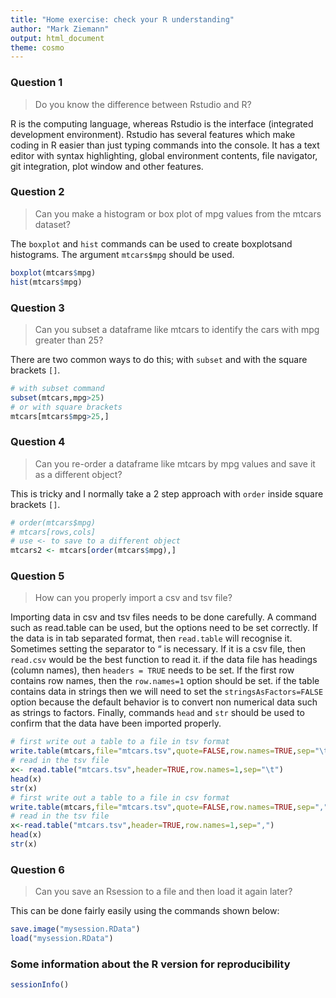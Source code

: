 ```yaml
---
title: "Home exercise: check your R understanding"
author: "Mark Ziemann"
output: html_document
theme: cosmo
---
```


### Question 1

> Do you know the difference between Rstudio and R?

R is the computing language, whereas Rstudio is the interface (integrated development environment). Rstudio has several features which make coding in R easier than just typing commands into the console. It has a text editor with syntax highlighting, global environment contents, file navigator, git integration, plot window and other features.

### Question 2
> Can you make a histogram or box plot of mpg values from the mtcars dataset?

The `boxplot` and `hist` commands can be used to create boxplotsand histograms. The argument `mtcars$mpg` should be used.
```r
boxplot(mtcars$mpg)
hist(mtcars$mpg)
```

### Question 3
> Can you subset a dataframe like mtcars to identify the cars with mpg greater than 25?

There are two common ways to do this; with `subset` and with the square brackets `[]`.
```r
# with subset command
subset(mtcars,mpg>25)
# or with square brackets
mtcars[mtcars$mpg>25,]
```

### Question 4
> Can you re-order a dataframe like mtcars by mpg values and save it as a different object? 

This is tricky and I normally take a 2 step approach with `order` inside square brackets `[]`.
```R
# order(mtcars$mpg)
# mtcars[rows,cols]
# use <- to save to a different object
mtcars2 <- mtcars[order(mtcars$mpg),]
```

### Question 5
> How can you properly import a csv and tsv file? 

Importing data in csv and tsv files needs to be done carefully. A command such as read.table can be used, but the options need to be set correctly. If the data is in tab separated format, then `read.table` will recognise it. Sometimes setting the separator to "\t" is necessary. If it is a csv file, then `read.csv` would be the best function to read it. if the data file has headings (column names), then `headers = TRUE` needs to be set. If the first row contains row names, then the `row.names=1` option should be set. if the table contains data in strings then we will need to set the `stringsAsFactors=FALSE` option because the default behavior is to convert non numerical data such as strings to factors. Finally, commands `head` and `str` should be used to confirm that the data have been imported properly.

```r
# first write out a table to a file in tsv format
write.table(mtcars,file="mtcars.tsv",quote=FALSE,row.names=TRUE,sep="\t")
# read in the tsv file 
x<- read.table("mtcars.tsv",header=TRUE,row.names=1,sep="\t")
head(x)
str(x)
# first write out a table to a file in csv format
write.table(mtcars,file="mtcars.tsv",quote=FALSE,row.names=TRUE,sep=",")
# read in the tsv file 
x<-read.table("mtcars.tsv",header=TRUE,row.names=1,sep=",")
head(x)
str(x)
```
### Question 6
> Can you save an Rsession to a file  and then load it again later?

This can be done fairly easily using the commands shown below:
```r
save.image("mysession.RData")
load("mysession.RData")
```

### Some information about the R version for reproducibility
```r
sessionInfo()
```